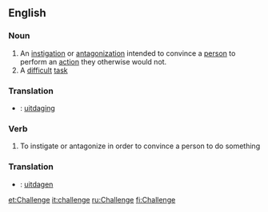 ==English==
===Noun===
#An [[instigation]] or [[antagonization]] intended to convince a [[person]] to perform an [[action]] they otherwise would not.
#A [[difficult]] [[task]]

===Translation===
*{{nl}}: [[uitdaging]]

===Verb===
#To instigate or antagonize in order to convince a person to do something

===Translation===
*{{nl}}: [[uitdagen]]

[[et:Challenge]]
[[it:challenge]]
[[ru:Challenge]]
[[fi:Challenge]]